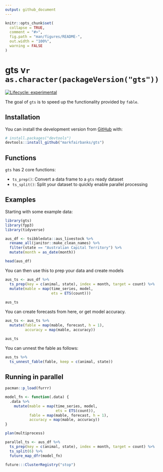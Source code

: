 ```yaml
---
output: github_document
---
```


<!-- README.md is generated from README.Rmd. Please edit that file -->

```r
knitr::opts_chunk$set(
  collapse = TRUE,
  comment = "#>",
  fig.path = "man/figures/README-",
  out.width = "100%",
  warning = FALSE
)
```

# gts v`r as.character(packageVersion("gts"))`

<!-- badges: start -->
[![Lifecycle: experimental](https://img.shields.io/badge/lifecycle-experimental-orange.svg)](https://www.tidyverse.org/lifecycle/#experimental)
<!-- badges: end -->

The goal of `gts` is to speed up the functionality provided by `fable`.

## Installation

You can install the development version from [GitHub](https://github.com/) with:

``` r
# install.packages("devtools")
devtools::install_github("markfairbanks/gts")
```
## Functions

`gts` has 2 core functions:

* `ts_prep()`: Convert a data frame to a `gts` ready dataset
* `ts_split()`: Split your dataset to quickly enable parallel processing

## Examples

Starting with some example data:

```r
library(gts)
library(fpp3)
library(tidyverse)

aus_df <- tsibbledata::aus_livestock %>%
  rename_all(janitor::make_clean_names) %>%
  filter(state == "Australian Capital Territory") %>%
  mutate(month = as_date(month))

head(aus_df)
```

You can then use this to prep your data and create models

```r
aus_ts <- aus_df %>%
  ts_prep(key = c(animal, state), index = month, target = count) %>%
  mutate(mable = map(time_series, model,
                     ets = ETS(count)))
  
aus_ts
```

You can create forecasts from here, or get model accuracy.

```r
aus_ts <- aus_ts %>%
  mutate(fable = map(mable, forecast, h = 1),
         accuracy = map(mable, accuracy))

aus_ts
```

You can unnest the fable as follows:

```r
aus_ts %>%
  ts_unnest_fable(fable, keep = c(animal, state))
```


## Running in parallel

```r
pacman::p_load(furrr)

model_fn <- function(.data) {
  .data %>%
    mutate(mable = map(time_series, model,
                       ets = ETS(count)),
           fable = map(mable, forecast, h = 1),
           accuracy = map(mable, accuracy))
}

plan(multiprocess)

parallel_ts <- aus_df %>%
  ts_prep(key = c(animal, state), index = month, target = count) %>%
  ts_split(6) %>%
  future_map_dfr(model_fn)

future:::ClusterRegistry("stop")
```

